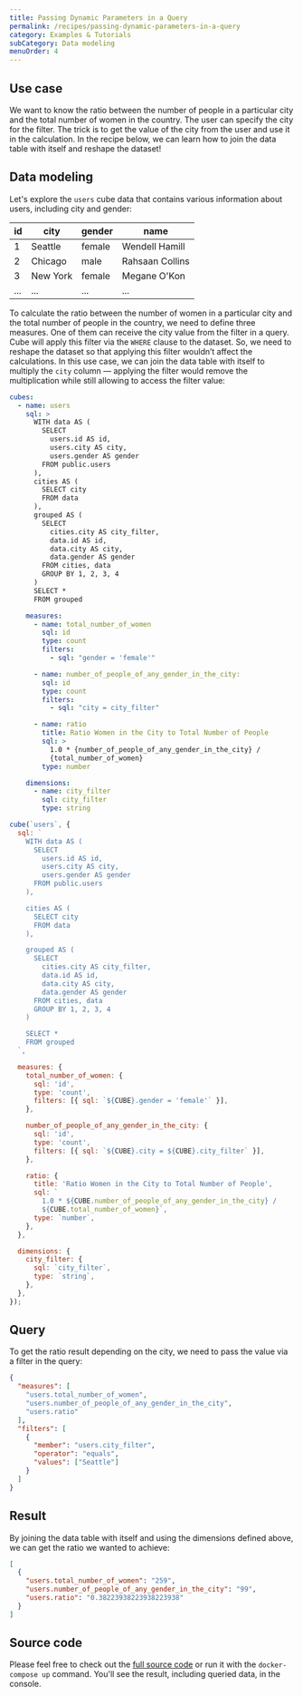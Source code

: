 ```yaml
---
title: Passing Dynamic Parameters in a Query
permalink: /recipes/passing-dynamic-parameters-in-a-query
category: Examples & Tutorials
subCategory: Data modeling
menuOrder: 4
---
```


## Use case

We want to know the ratio between the number of people in a particular city and
the total number of women in the country. The user can specify the city for the
filter. The trick is to get the value of the city from the user and use it in
the calculation. In the recipe below, we can learn how to join the data table
with itself and reshape the dataset!

## Data modeling

Let's explore the `users` cube data that contains various information about
users, including city and gender:

| id  | city     | gender | name            |
| --- | -------- | ------ | --------------- |
| 1   | Seattle  | female | Wendell Hamill  |
| 2   | Chicago  | male   | Rahsaan Collins |
| 3   | New York | female | Megane O'Kon    |
| ... | ...      | ...    | ...             |

To calculate the ratio between the number of women in a particular city and the
total number of people in the country, we need to define three measures. One of
them can receive the city value from the filter in a query. Cube will apply this
filter via the `WHERE` clause to the dataset. So, we need to reshape the dataset
so that applying this filter wouldn’t affect the calculations. In this use case,
we can join the data table with itself to multiply the `city` column — applying
the filter would remove the multiplication while still allowing to access the
filter value:

<CodeTabs>

```yaml
cubes:
  - name: users
    sql: >
      WITH data AS (
        SELECT
          users.id AS id,
          users.city AS city,
          users.gender AS gender
        FROM public.users
      ),
      cities AS (
        SELECT city
        FROM data
      ),
      grouped AS (
        SELECT
          cities.city AS city_filter,
          data.id AS id,
          data.city AS city,
          data.gender AS gender
        FROM cities, data
        GROUP BY 1, 2, 3, 4
      )
      SELECT *
      FROM grouped

    measures:
      - name: total_number_of_women
        sql: id
        type: count
        filters:
          - sql: "gender = 'female'"

      - name: number_of_people_of_any_gender_in_the_city:
        sql: id
        type: count
        filters:
          - sql: "city = city_filter"

      - name: ratio
        title: Ratio Women in the City to Total Number of People
        sql: >
          1.0 * {number_of_people_of_any_gender_in_the_city} /
          {total_number_of_women}
        type: number

    dimensions:
      - name: city_filter
        sql: city_filter
        type: string
```

```javascript
cube(`users`, {
  sql: `
    WITH data AS (
      SELECT
        users.id AS id,
        users.city AS city,
        users.gender AS gender
      FROM public.users
    ),

    cities AS (
      SELECT city
      FROM data
    ),

    grouped AS (
      SELECT
        cities.city AS city_filter,
        data.id AS id,
        data.city AS city,
        data.gender AS gender
      FROM cities, data
      GROUP BY 1, 2, 3, 4
    )

    SELECT *
    FROM grouped
  `,

  measures: {
    total_number_of_women: {
      sql: 'id',
      type: 'count',
      filters: [{ sql: `${CUBE}.gender = 'female'` }],
    },

    number_of_people_of_any_gender_in_the_city: {
      sql: 'id',
      type: 'count',
      filters: [{ sql: `${CUBE}.city = ${CUBE}.city_filter` }],
    },

    ratio: {
      title: 'Ratio Women in the City to Total Number of People',
      sql: `
        1.0 * ${CUBE.number_of_people_of_any_gender_in_the_city} /
        ${CUBE.total_number_of_women}`,
      type: `number`,
    },
  },

  dimensions: {
    city_filter: {
      sql: `city_filter`,
      type: `string`,
    },
  },
});
```

</CodeTabs>

## Query

To get the ratio result depending on the city, we need to pass the value via a
filter in the query:

```json
{
  "measures": [
    "users.total_number_of_women",
    "users.number_of_people_of_any_gender_in_the_city",
    "users.ratio"
  ],
  "filters": [
    {
      "member": "users.city_filter",
      "operator": "equals",
      "values": ["Seattle"]
    }
  ]
}
```

## Result

By joining the data table with itself and using the dimensions defined above, we
can get the ratio we wanted to achieve:

```json
[
  {
    "users.total_number_of_women": "259",
    "users.number_of_people_of_any_gender_in_the_city": "99",
    "users.ratio": "0.38223938223938223938"
  }
]
```

## Source code

Please feel free to check out the
[full source code](https://github.com/cube-js/cube/tree/master/examples/recipes/passing-dynamic-parameters-in-query)
or run it with the `docker-compose up` command. You'll see the result, including
queried data, in the console.
